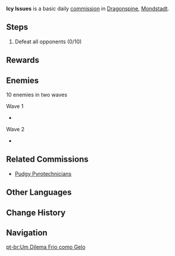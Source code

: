 {{Quest Infobox
|id            = 
|type          = Commission
|image         = Commission Icy Issues.png
|summary       = Defeat the hilichurls who are scheming with [[Frostburst Barrel]]s.
|startLocation = [[Dragonspine]], [[Mondstadt]]
|other         = 
*AR-Dependent Rewards
|characters    = Traveler
}}

'''Icy Issues''' is a basic daily [[commission]] in [[Dragonspine]], [[Mondstadt]].

==Steps==
{{Quest Description|Kaboom! [[Hilichurls]] have ignited their Exploding Barrels... but why are they this cold? Foil their dangerous scheme, and fast!}}
#Defeat all opponents (0/10)

==Rewards==
{{Commission Rewards|full}}

==Enemies==
; 10 enemies in two waves
Wave 1
*{{Enemy List|Cryo Slime*2;Ice Shield Hilichurl Guard*2;Cryo Samachurl*1;Ice Shieldwall Mitachurl*1}}
Wave 2
*{{Enemy List|Cryo Hilichurl Grenadier*3;Ice Shieldwall Mitachurl*1}}

==Related Commissions==
* [[Pudgy Pyrotechnicians]]

==Other Languages==
{{Other Languages
|en      = Icy Issues
|zhs     = 冷冰冰的大麻烦
|zhs_rm  = Lěngbīngbīng de Dà Máfán
|zht     = 冷冰冰的大麻煩
|zht_rm  = Lěngbīngbīng de Dà Máfán
|zh_tl   = Big Icy Cold Troubles
|ja      = 冷たきトラブル
|ja_rm   = Tsumetaki Toraburu
|ja_tl   = Icy Troubles
|ko      = 차가운 골칫거리
|ko_rm   = 
|ko_tl   = 
|es      = Un dilema frío
|es_tl   = A Cold Dilemma
|fr      = Des soucis givrés
|fr_tl   = Frosted Troubles
|ru      = Морозные неприятности
|ru_tl   = 
|th      = ความวุ่นวายที่แสนเยือกเย็น
|th_rm   = 
|th_tl   = Very Cold Chaos
|vi      = Phiền Phức Lạnh Giá
|vi_tl   = 
|de      = Frostige Schwierigkeiten
|de_tl   = Frosty Difficulties
|id      = Masalah Besar yang Dingin
|id_tl   = Big Cold Issue
|pt      = Um Dilema Frio como Gelo
|pt_tl   = 
}}

==Change History==
{{Change History|1.2}}

==Navigation==
{{Commission Navbox|Basic}}

[[pt-br:Um Dilema Frio como Gelo]]